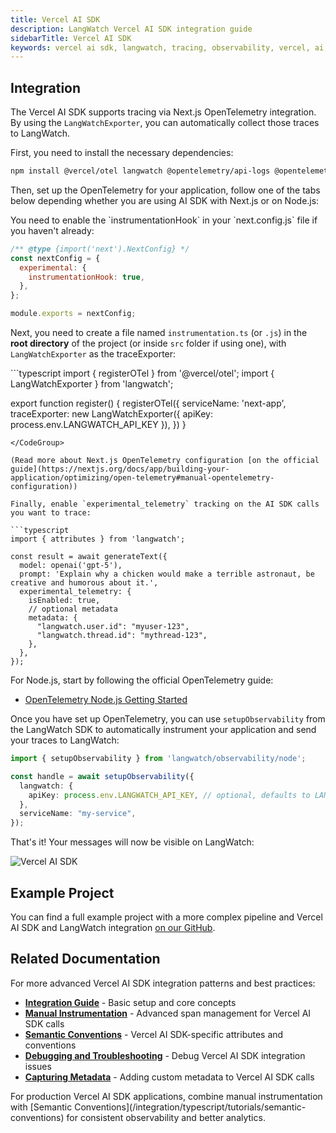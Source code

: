 ```yaml
---
title: Vercel AI SDK
description: LangWatch Vercel AI SDK integration guide
sidebarTitle: Vercel AI SDK
keywords: vercel ai sdk, langwatch, tracing, observability, vercel, ai, sdk, langwatch, tracing, observability
---
```



<TypeScriptIntro />

## Integration


The Vercel AI SDK supports tracing via Next.js OpenTelemetry integration. By using the `LangWatchExporter`, you can automatically collect those traces to LangWatch.

First, you need to install the necessary dependencies:

```bash
npm install @vercel/otel langwatch @opentelemetry/api-logs @opentelemetry/instrumentation @opentelemetry/sdk-logs
```

Then, set up the OpenTelemetry for your application, follow one of the tabs below depending whether you are using AI SDK with Next.js or on Node.js:

<Tabs>
<Tab title="Next.js">
You need to enable the `instrumentationHook` in your `next.config.js` file if you haven't already:

```javascript
/** @type {import('next').NextConfig} */
const nextConfig = {
  experimental: {
    instrumentationHook: true,
  },
};

module.exports = nextConfig;
```

Next, you need to create a file named `instrumentation.ts` (or `.js`) in the __root directory__ of the project (or inside `src` folder if using one), with `LangWatchExporter` as the traceExporter:

<CodeGroup>
```typescript
import { registerOTel } from '@vercel/otel';
import { LangWatchExporter } from 'langwatch';

export function register() {
  registerOTel({
    serviceName: 'next-app',
    traceExporter: new LangWatchExporter({
      apiKey: process.env.LANGWATCH_API_KEY
    }),
  })
}
```
</CodeGroup>

(Read more about Next.js OpenTelemetry configuration [on the official guide](https://nextjs.org/docs/app/building-your-application/optimizing/open-telemetry#manual-opentelemetry-configuration))

Finally, enable `experimental_telemetry` tracking on the AI SDK calls you want to trace:

```typescript
import { attributes } from 'langwatch';

const result = await generateText({
  model: openai('gpt-5'),
  prompt: 'Explain why a chicken would make a terrible astronaut, be creative and humorous about it.',
  experimental_telemetry: {
    isEnabled: true,
    // optional metadata
    metadata: {
      "langwatch.user.id": "myuser-123",
      "langwatch.thread.id": "mythread-123",
    },
  },
});
```
</Tab>
<Tab title="Node.js">
For Node.js, start by following the official OpenTelemetry guide:

- [OpenTelemetry Node.js Getting Started](https://opentelemetry.io/docs/languages/js/getting-started/nodejs/)

Once you have set up OpenTelemetry, you can use `setupObservability` from the LangWatch
SDK to automatically instrument your application and send your traces to LangWatch:

```typescript
import { setupObservability } from 'langwatch/observability/node';

const handle = await setupObservability({
  langwatch: {
    apiKey: process.env.LANGWATCH_API_KEY, // optional, defaults to LANGWATCH_API_KEY env var
  },
  serviceName: "my-service",
});
```
</Tab>
</Tabs>

That's it! Your messages will now be visible on LangWatch:

![Vercel AI SDK](/images/integration/vercel-ai-sdk.png)

## Example Project

You can find a full example project with a more complex pipeline and Vercel AI SDK and LangWatch integration [on our GitHub](https://github.com/langwatch/langwatch/tree/main/typescript-sdk/examples/vercel-ai).

## Related Documentation

For more advanced Vercel AI SDK integration patterns and best practices:

- **[Integration Guide](/integration/typescript/guide)** - Basic setup and core concepts
- **[Manual Instrumentation](/integration/typescript/tutorials/manual-instrumentation)** - Advanced span management for Vercel AI SDK calls
- **[Semantic Conventions](/integration/typescript/tutorials/semantic-conventions)** - Vercel AI SDK-specific attributes and conventions
- **[Debugging and Troubleshooting](/integration/typescript/tutorials/debugging-typescript)** - Debug Vercel AI SDK integration issues
- **[Capturing Metadata](/integration/typescript/tutorials/capturing-metadata)** - Adding custom metadata to Vercel AI SDK calls

<Tip>
For production Vercel AI SDK applications, combine manual instrumentation with [Semantic Conventions](/integration/typescript/tutorials/semantic-conventions) for consistent observability and better analytics.
</Tip>
